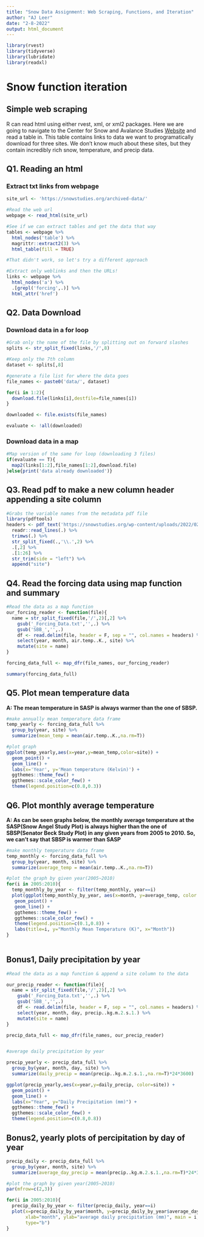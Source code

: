 ```yaml
---
title: "Snow Data Assignment: Web Scraping, Functions, and Iteration"
author: "AJ Leer"
date: "2-8-2022"
output: html_document
---
```


```r
library(rvest)
library(tidyverse)
library(lubridate)
library(readxl)

```

# Snow function iteration

## Simple web scraping

R can read html using either rvest, xml, or xml2 packages. Here we are going to navigate to the Center for Snow and Avalance Studies  [Website](https://snowstudies.org/archived-data/) and read a table in. This table contains links to data we want to programatically download for three sites. We don't know much about these sites, but they contain incredibly rich snow, temperature, and precip data. 


## Q1. Reading an html 

### Extract txt links from webpage

```r
site_url <- 'https://snowstudies.org/archived-data/'

#Read the web url
webpage <- read_html(site_url)

#See if we can extract tables and get the data that way
tables <- webpage %>%
  html_nodes('table') %>%
  magrittr::extract2(3) %>%
  html_table(fill = TRUE)

#That didn't work, so let's try a different approach

#Extract only weblinks and then the URLs!
links <- webpage %>%
  html_nodes('a') %>%
  .[grepl('forcing',.)] %>%
  html_attr('href')

```

## Q2. Data Download

### Download data in a for loop

```r

#Grab only the name of the file by splitting out on forward slashes
splits <- str_split_fixed(links,'/',8)

#Keep only the 7th column
dataset <- splits[,8] 

#generate a file list for where the data goes
file_names <- paste0('data/', dataset)

for(i in 1:2){
  download.file(links[i],destfile=file_names[i])
}

downloaded <- file.exists(file_names)

evaluate <- !all(downloaded)

```


### Download data in a map

```r

#Map version of the same for loop (downloading 3 files)
if(evaluate == T){
  map2(links[1:2],file_names[1:2],download.file)
}else{print('data already downloaded')}

```

## Q3. Read pdf to make a new column header appending a site column

```r

#Grabs the variable names from the metadata pdf file
library(pdftools)
headers <- pdf_text('https://snowstudies.org/wp-content/uploads/2022/02/Serially-Complete-Metadata-text08.pdf') %>%
  readr::read_lines(.) %>%
  trimws(.) %>%
  str_split_fixed(.,'\\.',2) %>%
  .[,2] %>%
  .[1:26] %>%
  str_trim(side = "left") %>% 
  append("site")

```


## Q4. Read the forcing data using map function and summary

```r
#Read the data as a map function 
our_forcing_reader <- function(file){
  name = str_split_fixed(file,'/',2)[,2] %>%
    gsub('_Forcing_Data.txt','',.) %>% 
    gsub('SBB_','',.) 
    df <- read.delim(file, header = F, sep = "", col.names = headers) %>%
    select(year, month, air.temp..K., site) %>%
    mutate(site = name)
}

forcing_data_full <- map_dfr(file_names, our_forcing_reader) 

summary(forcing_data_full)

```


## Q5. Plot mean temperature data
**A: The mean temperature in SASP is always warmer than the one of SBSP.** 
```r
#make annually mean temperature data frame
temp_yearly <- forcing_data_full %>%
  group_by(year, site) %>%
  summarize(mean_temp = mean(air.temp..K.,na.rm=T))

#plot graph
ggplot(temp_yearly,aes(x=year,y=mean_temp,color=site)) + 
  geom_point() +
  geom_line() +
  labs(x='Year', y='Mean temperature (Kelvin)') +
  ggthemes::theme_few() + 
  ggthemes::scale_color_few() +
  theme(legend.position=c(0.8,0.3))

```


## Q6. Plot monthly average temperature
**A: As can be seen graphs below, the monthly average temperature at the SASP(Snow Angel Study Plot) is always higher than the one of SBSP(Senator Beck Study Plot) in any given years from 2005 to 2010. So, we can't say that SBSP is warmer than SASP**

```r
#make monthly temperature data frame
temp_monthly <- forcing_data_full %>% 
  group_by(year, month, site) %>% 
  summarize(average_temp = mean(air.temp..K.,na.rm=T))

#plot the graph by given year(2005~2010)
for(i in 2005:2010){
  temp_monthly_by_year <- filter(temp_monthly, year==i)
  plot(ggplot(temp_monthly_by_year, aes(x=month, y=average_temp, color = site)) + 
   geom_point() +
   geom_line() +
   ggthemes::theme_few() + 
   ggthemes::scale_color_few() +
   theme(legend.position=c(0.1,0.8)) +
   labs(title=i, y="Monthly Mean Temperature (K)", x="Month"))
}
 
```



## Bonus1, Daily precipitation by year
```r
#Read the data as a map function & append a site column to the data

our_precip_reader <- function(file){
  name = str_split_fixed(file,'/',2)[,2] %>%
    gsub('_Forcing_Data.txt','',.) %>% 
    gsub('SBB_','',.)
    df <- read.delim(file, header = F, sep = "", col.names = headers) %>%
    select(year, month, day, precip..kg.m.2.s.1.) %>%
    mutate(site = name)
}

precip_data_full <- map_dfr(file_names, our_precip_reader) 


#average daily precipitation by year

precip_yearly <- precip_data_full %>%
  group_by(year, month, day, site) %>%
  summarize(daily_precip = mean(precip..kg.m.2.s.1.,na.rm=T)*24*3600)

ggplot(precip_yearly,aes(x=year,y=daily_precip, color=site)) + 
  geom_point() +
  geom_line() +
  labs(x="Year", y="Daily Precipitation (mm)") +
  ggthemes::theme_few() + 
  ggthemes::scale_color_few() +
  theme(legend.position=c(0.8,0.8))

```

## Bonus2, yearly plots of percipitation by day of year
```r
precip_daily <- precip_data_full %>% 
  group_by(year, month, site) %>% 
  summarize(average_day_precip = mean(precip..kg.m.2.s.1.,na.rm=T)*24*3600)

#plot the graph by given year(2005~2010)
par(mfrow=c(2,3))

for(i in 2005:2010){
  precip_daily_by_year <- filter(precip_daily, year==i)   
  plot(x=precip_daily_by_year$month, y=precip_daily_by_year$average_day_precip,
       xlab="month", ylab="average daily precipitation (mm)", main = i,
       type="b")
}


```

